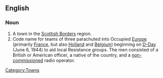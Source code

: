 ==English==
{{wikipedia}}

===Noun===
{{en-proper noun}}

# A town in the [[w:Scottish Borders|Scottish Borders]] region.
# Code name for teams of three parachuted into Occupied [[Europe]] (primarily [[France]], but also [[Holland]] and [[Belgium]]) beginning on [[D-Day]] (June 6, 1944) to aid local Resistance groups. The men consisted of a British or American officer, a native of the country, and a [[non-commissioned]] radio operator.

[[Category:Towns]]
